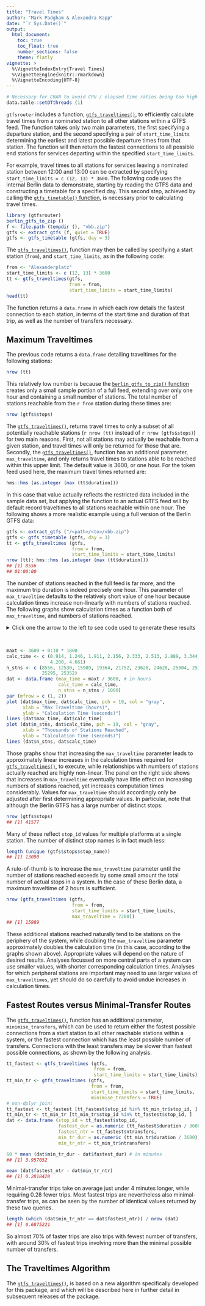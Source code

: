 ```yaml
---
title: "Travel Times"
author: "Mark Padgham & Alexandra Kapp"
date: "`r Sys.Date()`"
output: 
  html_document:
    toc: true
    toc_float: true
    number_sections: false
    theme: flatly
vignette: >
  %\VignetteIndexEntry{Travel Times}
  %\VignetteEngine{knitr::rmarkdown}
  %\VignetteEncoding{UTF-8}
---
```

  
```r
# Necessary for CRAN to avoid CPU / elapsed time ratios being too high
data.table::setDTthreads (1)
```

`gtfsrouter` includes a function,
[`gtfs_traveltimes()`](https://UrbanAnalyst.github.io/gtfsrouter/reference/gtfs_traveltimes.html),
to efficiently calculate travel times from a nominated station to all other
stations within a GTFS feed. The function takes only two main parameters, the
first specifying a departure station, and the second specifying a pair of
`start_time_limits` determining the earliest and latest possible departure
times from that station. The function will then return the fastest connections
to all possible end stations for services departing within the specified
`start_time_limits`.

For example, travel times to all stations for services leaving a nominated
station between 12:00 and 13:00 can be extracted by specifying
`start_time_limits = c (12, 13) * 3600`. The following code uses the internal
Berlin data to demonstrate, starting by reading the GTFS data and constructing
a timetable for a specified day.  This second step, achieved by calling the
[`gtfs_timetable()`
function](https://UrbanAnalyst.github.io/gtfsrouter/reference/gtfs_timetable.html),
is necessary prior to calculating travel times.

```r
library (gtfsrouter)
berlin_gtfs_to_zip ()
f <- file.path (tempdir (), "vbb.zip")
gtfs <- extract_gtfs (f, quiet = TRUE)
gtfs <- gtfs_timetable (gtfs, day = 3)
```

The 
[`gtfs_traveltimes()`](https://UrbanAnalyst.github.io/gtfsrouter/reference/gtfs_traveltimes.html),
function may then be called by specifying a start station (`from`), and
`start_time_limits`, as in the following code:

```r
from <- "Alexanderplatz"
start_time_limits <- c (12, 13) * 3600
tt <- gtfs_traveltimes(gtfs,
                       from = from,
                       start_time_limits = start_time_limits)
head(tt)
```

The function returns a `data.frame` in which each row details the fastest
connection to each station, in terms of the start time and duration of that
trip, as well as the number of transfers necessary.

## Maximum Traveltimes

The previous code returns a `data.frame` detailing traveltimes for the following stations:

```r
nrow (tt)
```

This relatively low number is because the [`berlin_gtfs_to_zip()`
function](https://UrbanAnalyst.github.io/gtfsrouter/reference/berlin_gtfs_to_zip.html)
creates only a small sample portion of a full feed, extending over only one
hour and containing a small number of stations. The total number of stations
reachable from the `r from` station during these times are:

```r
nrow (gtfs$stops)
```

The
[`gtfs_traveltimes()`](https://UrbanAnalyst.github.io/gtfsrouter/reference/gtfs_traveltimes.html),
returns travel times to only a subset of all potentially reachable stations 
(`r nrow (tt)` instead of `r nrow (gtfs$stops)`) for two main reasons. First,
not all stations may actually be reachable from a given station, and travel
times will only be returned for those that are. Secondly, the
[`gtfs_traveltimes()`](https://UrbanAnalyst.github.io/gtfsrouter/reference/gtfs_traveltimes.html),
function has an additional parameter, `max_traveltime`, and only returns travel
times to stations able to be reached within this upper limit. The default value
is 3600, or one hour. For the token feed used here, the maximum travel times
returned are:

```r
hms::hms (as.integer (max (tt$duration)))
```

In this case that value actually reflects the restricted data included in the
sample data set, but applying the function to an actual GTFS feed will by
default record traveltimes to all stations reachable within one hour. The
following shows a more realistic example using a full version of the Berlin
GTFS data:

```r
gtfs <- extract_gtfs ("/<path>/<to>/vbb.zip")
gtfs <- gtfs_timetable (gtfs, day = 3)
tt <- gtfs_traveltimes (gtfs,
                        from = from,
                        start_time_limits = start_time_limits)
nrow (tt); hms::hms (as.integer (max (tt$duration)))
## [1] 8556
## 01:00:00
```

The number of stations reached in the full feed is far more, and the maximum
trip duration is indeed precisely one hour. This parameter of `max_traveltime`
defaults to the relatively short value of one hour because calculation times
increase non-linearly with numbers of stations reached. The following graphs
show calculation times as a function both of `max_traveltime`, and numbers of
stations reached.

<details>
<summary>Click one the arrow to the left to see code used to generate these results</summary>
<p>

```r
maxt <- 3600 + 0:10 * 1800 # 1-6 hours in half-hour intervals
dat <- vapply (maxt, function (i) {
            st <- system.time (
                res <- gtfs_traveltimes (gtfs,
                                         from = from,
                                         start_time_limits = start_time_limits,
                                         max_traveltime = i)
                )
            return (c (st [3], nrow (res))) },
            numeric (2))
dat <- data.frame (max_time = maxt / 3600, # in hours
                   calc_time = dat [1, ],
                   n_stns = dat [2, ] / 1000)
par (mfrow = c (1, 2))
plot (dat$max_time, dat$calc_time, pch = 19, col = "gray",
      xlab = "Max Traveltime (hours)",
      ylab = "Calculation Time (seconds)")
lines (dat$max_time, dat$calc_time)
plot (dat$n_stns, dat$calc_time, pch = 19, col = "gray",
      xlab = "Thousands of Stations Reached",
      ylab = "Calculation Time (seconds)")
lines (dat$n_stns, dat$calc_time)
```
</p>
</details>
<br>

```r
maxt <- 3600 + 0:10 * 1800
calc_time <- c (0.914, 1.246, 1.911, 2.156, 2.333, 2.513, 2.889, 3.344, 3.784,
                4.200, 4.661)
n_stns <- c (8556, 12530, 15989, 19364, 21752, 23628, 24628, 25004, 25191,
             25295, 25352)
dat <- data.frame (max_time = maxt / 3600, # in hours
                   calc_time = calc_time,
                   n_stns = n_stns / 1000)
par (mfrow = c (1, 2))
plot (dat$max_time, dat$calc_time, pch = 19, col = "gray",
      xlab = "Max Traveltime (hours)",
      ylab = "Calculation Time (seconds)")
lines (dat$max_time, dat$calc_time)
plot (dat$n_stns, dat$calc_time, pch = 19, col = "gray",
      xlab = "Thousands of Stations Reached",
      ylab = "Calculation Time (seconds)")
lines (dat$n_stns, dat$calc_time)
```

Those graphs show that increasing the `max_traveltime` parameter leads to
approximately linear increases in the calculation times required for 
[`gtfs_traveltimes()`](https://UrbanAnalyst.github.io/gtfsrouter/reference/gtfs_traveltimes.html),
to execute, while relationships with numbers of stations actually reached are
highly non-linear. The panel on the right side shows that increases in
`max_traveltime` eventually have little effect on increasing numbers of
stations reached, yet increases computation times considerably. Values for
`max_traveltime` should accordingly only be adjusted after first determining
appropriate values. In particular, note that although the Berlin GTFS has
a large number of distinct stops:

```r
nrow (gtfs$stops)
## [1] 41577
```

Many of these reflect `stop_id` values for multiple platforms at a single station. The number of distinct stop names is in fact much less:

```r
length (unique (gtfs$stops$stop_name))
## [1] 13090
```

A rule-of-thumb is to increase the `max_traveltime` parameter until the number
of stations reached exceeds by some small amount the total number of actual
stops in a system. In the case of these Berlin data, a maximum traveltime of
2 hours is sufficient.

```r
nrow (gtfs_traveltimes (gtfs,
                        from = from,
                        start_time_limits = start_time_limits,
                        max_traveltime = 7200))
## [1] 15989
```

These additional stations reached naturally tend to be stations on the
periphery of the system, while doubling the `max_traveltime` parameter
approximately doubles the calculation time (in this case, according to the
graphs shown above). Appropriate values will depend on the nature of desired
results. Analyses focussed on more central parts of a system can use smaller
values, with shorter corresponding calculation times. Analyses for which
peripheral stations are important may need to use larger values of
`max_traveltimes`, yet should do so carefully to avoid undue increases in
calculation times.

## Fastest Routes versus Minimal-Transfer Routes

The
[`gtfs_traveltimes()`](https://UrbanAnalyst.github.io/gtfsrouter/reference/gtfs_traveltimes.html),
function has an additional parameter, `minimise_transfers`, which can be used
to return either the fastest possible connections from a start station to all
other reachable stations within a system, or the fastest connection which has
the least possible number of transfers. Connections with the least transfers
may be slower than fastest possible connections, as shown by the following
analysis.

```r
tt_fastest <- gtfs_traveltimes (gtfs,
                                from = from,
                                start_time_limits = start_time_limits)
tt_min_tr <- gtfs_traveltimes (gtfs,
                               from = from,
                               start_time_limits = start_time_limits,
                               minimise_transfers = TRUE)
# non-dplyr join:
tt_fastest <- tt_fastest [tt_fastest$stop_id %in% tt_min_tr$stop_id, ]
tt_min_tr <- tt_min_tr [tt_min_tr$stop_id %in% tt_fastest$stop_id, ]
dat <- data.frame (stop_id = tt_fastest$stop_id,
                   fastest_dur = as.numeric (tt_fastest$duration / 3600), # hours
                   fastest_ntr = tt_fastest$ntransfers,
                   min_tr_dur = as.numeric (tt_min_tr$duration / 3600),
                   min_tr_ntr = tt_min_tr$ntransfers)

60 * mean (dat$min_tr_dur - dat$fastest_dur) # in minutes
## [1] 3.957052
```
```r
mean (dat$fastest_ntr - dat$min_tr_ntr)
## [1] 0.2818428
```

Minimal-transfer trips take on average just under 4 minutes longer, while
requiring 0.28 fewer trips. Most fastest trips are nevertheless also
minimal-transfer trips, as can be seen by the number of identical values
returned by these two queries.

```r
length (which (dat$min_tr_ntr == dat$fastest_ntr)) / nrow (dat)
## [1] 0.6875221
```

So almost 70% of faster trips are also trips with fewest number of transfers,
with around 30% of fastest trips involving more than the minimal possible
number of transfers.

## The Traveltimes Algorithm

The 
[`gtfs_traveltimes()`](https://UrbanAnalyst.github.io/gtfsrouter/reference/gtfs_traveltimes.html),
is based on a new algorithm specifically developed for this package, and which
will be described here in further detail in subsequent releases of the package.
